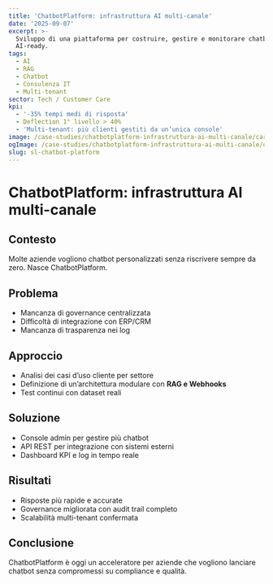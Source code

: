 ```yaml
---
title: 'ChatbotPlatform: infrastruttura AI multi-canale'
date: '2025-09-07'
excerpt: >-
  Sviluppo di una piattaforma per costruire, gestire e monitorare chatbot
  AI-ready.
tags:
  - AI
  - RAG
  - Chatbot
  - Consulenza IT
  - Multi-tenant
sector: Tech / Customer Care
kpi:
  - '-35% tempi medi di risposta'
  - Deflection 1° livello > 40%
  - 'Multi-tenant: più clienti gestiti da un’unica console'
image: /case-studies/chatbotplatform-infrastruttura-ai-multi-canale/card.webp
ogImage: /case-studies/chatbotplatform-infrastruttura-ai-multi-canale/og.webp
slug: sl-chatbot-platform
---
```


# ChatbotPlatform: infrastruttura AI multi-canale

## Contesto
Molte aziende vogliono chatbot personalizzati senza riscrivere sempre da zero. Nasce ChatbotPlatform.

## Problema
- Mancanza di governance centralizzata  
- Difficoltà di integrazione con ERP/CRM  
- Mancanza di trasparenza nei log  

## Approccio
- Analisi dei casi d’uso cliente per settore  
- Definizione di un’architettura modulare con **RAG e Webhooks**  
- Test continui con dataset reali  

## Soluzione
- Console admin per gestire più chatbot  
- API REST per integrazione con sistemi esterni  
- Dashboard KPI e log in tempo reale  

## Risultati
- Risposte più rapide e accurate  
- Governance migliorata con audit trail completo  
- Scalabilità multi-tenant confermata  

## Conclusione
ChatbotPlatform è oggi un acceleratore per aziende che vogliono lanciare chatbot senza compromessi su compliance e qualità.
